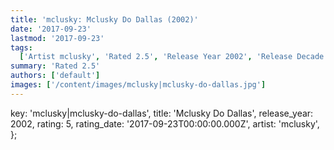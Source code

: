 ```yaml
---
title: 'mclusky: Mclusky Do Dallas (2002)'
date: '2017-09-23'
lastmod: '2017-09-23'
tags:
  ['Artist mclusky', 'Rated 2.5', 'Release Year 2002', 'Release Decade 2000']
summary: 'Rated 2.5'
authors: ['default']
images: ['/content/images/mclusky|mclusky-do-dallas.jpg']
---
```


  key: 'mclusky|mclusky-do-dallas',
  title: 'Mclusky Do Dallas',
  release_year: 2002,
  rating: 5,
  rating_date: '2017-09-23T00:00:00.000Z',
  artist: 'mclusky',
};

<MusicRating data={data} />
